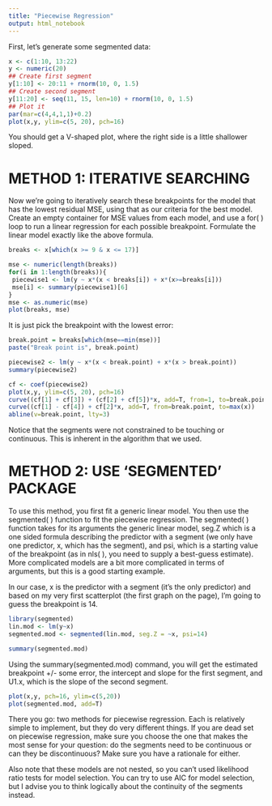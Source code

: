 ```yaml
---
title: "Piecewise Regression"
output: html_notebook
---
```


First, let’s generate some segmented data:
```r
x <- c(1:10, 13:22)
y <- numeric(20)
## Create first segment
y[1:10] <- 20:11 + rnorm(10, 0, 1.5)
## Create second segment
y[11:20] <- seq(11, 15, len=10) + rnorm(10, 0, 1.5)
## Plot it
par(mar=c(4,4,1,1)+0.2)
plot(x,y, ylim=c(5, 20), pch=16)
```
You should get a V-shaped plot, where the right side is a little shallower sloped.

# METHOD 1: ITERATIVE SEARCHING

Now we’re going to iteratively search these breakpoints for the model that has the lowest residual MSE, using that as our criteria for the best model. Create an empty container for MSE values from each model, and use a for( ) loop to run a linear regression for each possible breakpoint. Formulate the linear model exactly like the above formula.

```r
breaks <- x[which(x >= 9 & x <= 17)]

mse <- numeric(length(breaks))
for(i in 1:length(breaks)){
 piecewise1 <- lm(y ~ x*(x < breaks[i]) + x*(x>=breaks[i]))
 mse[i] <- summary(piecewise1)[6]
}
mse <- as.numeric(mse)
plot(breaks, mse)
```
It is just pick the breakpoint with the lowest error:
```r
break.point = breaks[which(mse==min(mse))]
paste("Break point is", break.point)

piecewise2 <- lm(y ~ x*(x < break.point) + x*(x > break.point))
summary(piecewise2)
```

```r
cf <- coef(piecewise2)
plot(x,y, ylim=c(5, 20), pch=16)
curve((cf[1] + cf[3]) + (cf[2] + cf[5])*x, add=T, from=1, to=break.point)
curve((cf[1] - cf[4]) + cf[2]*x, add=T, from=break.point, to=max(x))
abline(v=break.point, lty=3)
```
Notice that the segments were not constrained to be touching or continuous. This is inherent in the algorithm that we used.

# METHOD 2: USE ‘SEGMENTED’ PACKAGE

To use this method, you first fit a generic linear model. You then use the segmented( ) function to fit the piecewise regression. The segmented( ) function takes for its arguments the generic linear model, seg.Z which is a one sided formula describing the predictor with a segment (we only have one predictor, x, which has the segment), and psi, which is a starting value of the breakpoint (as in nls( ), you need to supply a best-guess estimate). More complicated models are a bit more complicated in terms of arguments, but this is a good starting example.

In our case, x is the predictor with a segment (it’s the only predictor) and based on my very first scatterplot (the first graph on the page), I’m going to guess the breakpoint is 14.

```r
library(segmented)
lin.mod <- lm(y~x)
segmented.mod <- segmented(lin.mod, seg.Z = ~x, psi=14)

summary(segmented.mod)
```
Using the summary(segmented.mod) command, you will get the estimated breakpoint +/- some error, the intercept and slope for the first segment, and U1.x, which is the slope of the second segment.
```r
plot(x,y, pch=16, ylim=c(5,20))
plot(segmented.mod, add=T)
```

There you go: two methods for piecewise regression. Each is relatively simple to implement, but they do very different things. If you are dead set on piecewise regression, make sure you choose the one that makes the most sense for your question: do the segments need to be continuous or can they be discontinuous? Make sure you have a rationale for either.

Also note that these models are not nested, so you can’t used likelihood ratio tests for model selection. You can try to use AIC for model selection, but I advise you to think logically about the continuity of the segments instead.